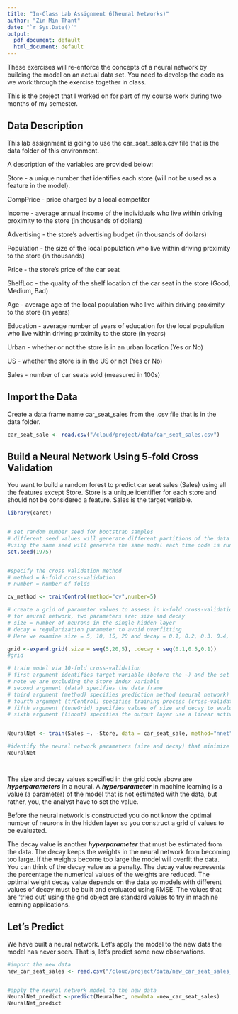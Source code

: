 ```yaml
---
title: "In-Class Lab Assignment 6(Neural Networks)"
author: "Zin Min Thant"
date: "`r Sys.Date()`"
output:
  pdf_document: default
  html_document: default
---
```


These exercises will re-enforce the concepts of a neural network by building the model on an actual data set. You need to develop the code as we work through the exercise together in class.

This is the project that I worked on for part of my course work during two months of my semester. 

## Data Description

This lab assignment is going to use the car_seat_sales.csv file that is the data folder of this environment.

A description of the variables are provided below:

Store - a unique number that identifies each store (will not be used as a feature in the model).

CompPrice - price charged by a local competitor

Income - average annual income of the individuals who live within driving proximity to the store (in thousands of dollars)

Advertising - the store’s advertising budget (in thousands of dollars)

Population - the size of the local population who live within driving proximity to the store (in thousands)

Price - the store’s price of the car seat

ShelfLoc - the quality of the shelf location of the car seat in the store (Good, Medium, Bad)

Age - average age of the local population who live within driving proximity to the store (in years)

Education - average number of years of education for the local population who live within driving proximity to the store (in years)

Urban - whether or not the store is in an urban location (Yes or No)

US - whether the store is in the US or not (Yes or No)

Sales - number of car seats sold (measured in 100s)

## Import the Data
Create a data frame name car_seat_sales from the .csv file that is in the data folder.

```r
car_seat_sale <- read.csv("/cloud/project/data/car_seat_sales.csv")

```


## Build a Neural Network Using 5-fold Cross Validation

You want to build a random forest to predict car seat sales (Sales) using all the features except Store. Store is a unique identifier for each store and should not be considered a feature. Sales is the target variable.

```r
library(caret)


# set random number seed for bootstrap samples
# different seed values will generate different partitions of the data
#using the same seed will generate the same model each time code is run
set.seed(1975)


#specify the cross validation method
# method = k-fold cross-validation
# number = number of folds

cv_method <- trainControl(method="cv",number=5)

# create a grid of parameter values to assess in k-fold cross-validation
# for neural network, two parameters are: size and decay
# size = number of neurons in the single hidden layer
# decay = regularization parameter to avoid overfitting
# Here we examine size = 5, 10, 15, 20 and decay = 0.1, 0.2, 0.3. 0.4, 0.5

grid <-expand.grid(.size = seq(5,20,5), .decay = seq(0.1,0.5,0.1)) 
#grid

# train model via 10-fold cross-validation
# first argument identifies target variable (before the ~) and the set of features variables (after the ~)
# note we are excluding the Store index variable 
# second argument (data) specifies the data frame
# third argument (method) specifies prediction method (neural network)
# fourth argument (trControl) specifies training process (cross-validation)
# fifth argument (tuneGrid) specifies values of size and decay to evaluate
# sixth argument (linout) specifies the output layer use a linear activation function 


NeuralNet <- train(Sales ~. -Store, data = car_seat_sale, method="nnet",trControl=cv_method,tuneGrid=grid, lineout=TRUE)

#identify the neural network parameters (size and decay) that minimize RMSE
NeuralNet




```

The size and decay values specified in the grid code above are **_hyperparameters_** in a neural. A **_hyperparameter_** in machine learning is a value (a parameter) of the model that is not estimated with the data, but rather, you, the analyst have to set the value.

Before the neural network is constructed you do not know the optimal number of neurons in the hidden layer so you construct a grid of values to be evaluated.

The decay value is another **_hyperparameter_** that must be estimated from the data. The decay keeps the weights in the neural network from becoming too large. If the weights become too large the model will overfit the data. You can think of the decay value as a penalty. The decay value represents the percentage the numerical values of the weights are reduced. The optimal weight decay value depends on the data so models with different values of decay must be built and evaluated using RMSE. The values that are 'tried out' using the grid object are standard values to try in machine learning applications.


## Let's Predict

We have built a neural network. Let’s apply the model to the new data the model has never seen. That is, let’s predict some new observations.

```r

#import the new data
new_car_seat_sales <- read.csv("/cloud/project/data/new_car_seat_sales_data.csv")


#apply the neural network model to the new data
NeuralNet_predict <-predict(NeuralNet, newdata =new_car_seat_sales)
NeuralNet_predict


```
